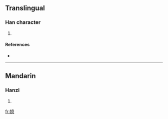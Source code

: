 ==Translingual==

===Han character===
{{Han char|rn=38|rad=女|as=13|sn=16|four=|canj=女卜廿心 (VYTP)}}

# {{defn|Han|sort=女13}}

====References====
* {{Han ref|kx=0272.020|dkj=06765|hdz=21085.050|uh=5B11|ud=23313}}

----

==Mandarin==

===Hanzi===
{{cmn-hanzi|pin=[[yì]] ([[yi4]])|wg=i<sup>4</sup>}}

# {{defn|Mandarin|sort=女13}}

[[fr:嬑]]